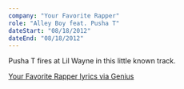 ```yaml
---
company: "Your Favorite Rapper"
role: "Alley Boy feat. Pusha T"
dateStart: "08/18/2012"
dateEnd: "08/18/2012"
---
```



Pusha T fires at Lil Wayne in this little known track.

<YouTube id="https://www.youtube.com/watch?v=nxAwcMXlL8g" />

[Your Favorite Rapper lyrics via Genius](https://genius.com/Alley-boy-your-favorite-rapper-lyrics)